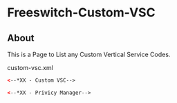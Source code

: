 
# Freeswitch-Custom-VSC 

 

## About

This is a Page to List any Custom Vertical Service Codes.

custom-vsc.xml

```xml
<--*XX - Custom VSC-->
```

```xml
<--*XX - Privicy Manager-->
```


